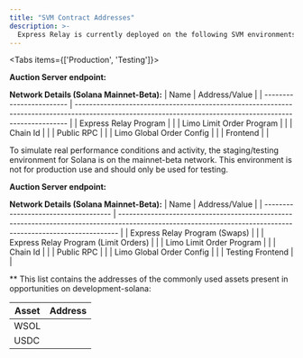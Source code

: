```yaml
---
title: "SVM Contract Addresses"
description: >-
  Express Relay is currently deployed on the following SVM environments:
---
```


<Tabs items={['Production', 'Testing']}>
<Tab value="production">

**Auction Server endpoint:** <CopyAddress address="https://per-mainnet.dourolabs.app/" />

**Network Details (Solana Mainnet-Beta):**
| Name | Address/Value |
| ------------------------ | ---------------------------------------------------------------------------------------------------------------------------------------------------------- |
| Express Relay Program | <CopyAddress address="PytERJFhAKuNNuaiXkApLfWzwNwSNDACpigT3LwQfou" url="https://solscan.io/account/PytERJFhAKuNNuaiXkApLfWzwNwSNDACpigT3LwQfou" /> |
| Limo Limit Order Program | <CopyAddress address="LiMoM9rMhrdYrfzUCxQppvxCSG1FcrUK9G8uLq4A1GF" url="https://solscan.io/account/LiMoM9rMhrdYrfzUCxQppvxCSG1FcrUK9G8uLq4A1GF" /> |
| Chain Id | <CopyAddress address="solana" /> |
| Public RPC | <CopyAddress address="https://api.mainnet-beta.solana.com" /> |
| Limo Global Order Config | <CopyAddress address="prod7Mog8r56sn5dPwze8nVdf94veEawdxNNqd5v7A1" url="https://solscan.io/account/prod7Mog8r56sn5dPwze8nVdf94veEawdxNNqd5v7A1" /> |
| Frontend | <CopyAddress address="https://swap.kamino.finance" url="https://swap.kamino.finance" /> |

</Tab>
<Tab value="testing">

<Callout type="warning">
  To simulate real performance conditions and activity, the staging/testing
  environment for Solana is on the mainnet-beta network. This environment is not
  for production use and should only be used for testing.
</Callout>

**Auction Server endpoint:** <CopyAddress address="https://per-staging.dourolabs.app/" />

**Network Details (Solana Mainnet-Beta):**
| Name | Address/Value |
| ------------------------------------ | ------------------------------------------------------------------------------------------------------------------------------------------------------------ |
| Express Relay Program (Swaps) | <CopyAddress address="stag1NN9voD7436oFvKmy1kvRZYLLW8drKocSCt2W79" url="https://solscan.io/account/stag1NN9voD7436oFvKmy1kvRZYLLW8drKocSCt2W79" /> |
| Express Relay Program (Limit Orders) | <CopyAddress address="PytERJFhAKuNNuaiXkApLfWzwNwSNDACpigT3LwQfou" url="https://solscan.io/account/PytERJFhAKuNNuaiXkApLfWzwNwSNDACpigT3LwQfou" /> |
| Limo Limit Order Program | <CopyAddress address="LiMoM9rMhrdYrfzUCxQppvxCSG1FcrUK9G8uLq4A1GF" url="https://solscan.io/account/LiMoM9rMhrdYrfzUCxQppvxCSG1FcrUK9G8uLq4A1GF" /> |
| Chain Id | <CopyAddress address="development-solana" /> |
| Public RPC | <CopyAddress address="https://api.mainnet-beta.solana.com" /> |
| Limo Global Order Config | <CopyAddress address="TeStcUQMmECYEtdeXo9cXpktQWaGe4bhJ7zxAUMzB2X" url="https://solscan.io/account/TeStcUQMmECYEtdeXo9cXpktQWaGe4bhJ7zxAUMzB2X" /> |
| Testing Frontend | <CopyAddress address="https://limo.kamino-webapp.pages.dev/swap" url="https://limo.kamino-webapp.pages.dev/swap" /> |

\*\* This list contains the addresses of the commonly used assets present in opportunities on development-solana:

| Asset | Address                                                                                                                                              |
| ----- | ---------------------------------------------------------------------------------------------------------------------------------------------------- |
| WSOL  | <CopyAddress address="So11111111111111111111111111111111111111112" url="https://solscan.io/account/So11111111111111111111111111111111111111112" />   |
| USDC  | <CopyAddress address="EPjFWdd5AufqSSqeM2qN1xzybapC8G4wEGGkZwyTDt1v" url="https://solscan.io/account/EPjFWdd5AufqSSqeM2qN1xzybapC8G4wEGGkZwyTDt1v" /> |

</Tab>
</Tabs>
